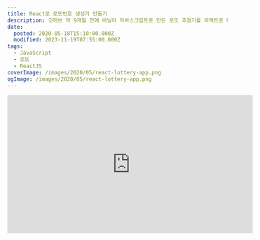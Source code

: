 ```yaml
---
title: React로 로또번호 생성기 만들기
description: 깃허브 약 9개월 전에 바닐라 자바스크립트로 만든 로또 추첨기를 리액트로 다시 제작해봤습니다. 손보는 김에 예전엔 모바일 기기에선 공을 세로로 일렬로 표시했으나, 이젠 3열로 표시하게 해뒀습니다.버리는 공간이 훨씬 적어진 느낌이라 마음에 드네요. 바닐라로 짤 땐 html에 .ball이란 div를 만들고, #button을 클릭하면 document.querySelectorAll(&quot;.ball&quot;)로 DOM에 접근해 내용을 바꾸는 방식으로 작업하는데, 리액트로 짜니 컴포넌트를 만들고, 버튼을 클릭하면 컴포넌트의 상태를
date:
  posted: 2020-05-18T15:10:00.000Z
  modified: 2023-11-19T07:55:00.000Z
tags:
  - JavaScript
  - 로또
  - ReactJS
coverImage: /images/2020/05/react-lottery-app.png
ogImage: /images/2020/05/react-lottery-app.png
---
```


<iframe src="https://marshallku.github.io/React-Lottery-App/" width="560" height="315" frameBorder="0" class="not-sticker responsive" />

[깃허브](https://github.com/marshallku/React-Lottery-App)

약 9개월 전에 바닐라 자바스크립트로 만든 [로또 추첨기](/dev/%EC%9E%90%EB%B0%94%EC%8A%A4%ED%81%AC%EB%A6%BD%ED%8A%B8-%EB%A1%9C%EB%98%90-%EC%B6%94%EC%B2%A8%EA%B8%B0)를 리액트로 다시 제작해봤습니다.

손보는 김에 예전엔 모바일 기기에선 공을 세로로 일렬로 표시했으나, 이젠 3열로 표시하게 해뒀습니다.  
버리는 공간이 훨씬 적어진 느낌이라 마음에 드네요.

바닐라로 짤 땐 html에 .ball이란 div를 만들고, #button을 클릭하면 document.querySelectorAll(".ball")로 DOM에 접근해 내용을 바꾸는 방식으로 작업하는데, 리액트로 짜니 컴포넌트를 만들고, 버튼을 클릭하면 컴포넌트의 상태를 업데이트하는 전혀 다른 방식으로 진행해야 해 난항을 겪었네요.

처음엔 바닐라만큼 직관적이진 않다고 느꼈으나, 한 엘리먼트에 여러 곳에서 접근하다 코드가 꼬이는 등의 불상사는 일어날 일이 없어 보이니 단순한 접근 방식의 차이일 뿐이지 직관성은 뛰어날 수도 있겠다 싶습니다.

```tsx
import React from "react";
import ReactDOM from "react-dom";
import "./index.css";

const numbers = [...Array(45).keys()];

class LotteryBox extends React.Component {
    state = { number: [0, 0, 0, 0, 0, 0, 0] };
    randomize = () => {
        if (!this.state.effect) {
            const numberCopy = numbers.map((x) => x);
            const arr = [];
            for (let i = 0; i <= 7; i++) {
                const random = Math.floor(
                    Math.random() * (numberCopy.length - 1)
                );
                arr.push(numberCopy[random] + 1);
                numberCopy.splice(random, 1);
            }
            this.setState({ number: arr, effect: true });
            setTimeout(() => {
                this.setState({ effect: false });
            }, 8000);
        }
    };

    render() {
        return (
            <React.Fragment>
                <h1 id="title">Lotto</h1>
                <div id="numbers">
                    <LotteryItem
                        index="0"
                        color="blue"
                        number={this.state.number[0]}
                        decrypting={this.state.effect}
                    />
                    <LotteryItem
                        index="1"
                        color="blue"
                        number={this.state.number[1]}
                        decrypting={this.state.effect}
                    />
                    <LotteryItem
                        index="2"
                        color="blue"
                        number={this.state.number[2]}
                        decrypting={this.state.effect}
                    />
                    <LotteryItem
                        index="3"
                        color="red"
                        number={this.state.number[3]}
                        decrypting={this.state.effect}
                    />
                    <LotteryItem
                        index="4"
                        color="red"
                        number={this.state.number[4]}
                        decrypting={this.state.effect}
                    />
                    <LotteryItem
                        index="5"
                        color="grey"
                        number={this.state.number[5]}
                        decrypting={this.state.effect}
                    />
                    <div className="plus">+</div>
                    <LotteryItem
                        index="6"
                        color="bonus"
                        number={this.state.number[6]}
                        decrypting={this.state.effect}
                    />
                </div>
                <div>
                    <LotteryButton
                        decrypting={this.state.effect}
                        run={this.randomize}
                    />
                </div>
            </React.Fragment>
        );
    }
}

class LotteryButton extends React.Component {
    render() {
        return (
            <button
                id="btn"
                className={this.props.decrypting && "hide"}
                onClick={this.props.run}
            >
                추첨!
            </button>
        );
    }
}

class LotteryItem extends React.Component {
    constructor(props) {
        super(props);
        this.state = {
            number: "?",
            decryptingDone: "",
        };
    }

    decryptEffect() {
        this.setState({ decryptingDone: "" });
        this.timer = setInterval(() => {
            this.randomNumber();
        }, 10);
        setTimeout(() => {
            this.setState({
                decryptingDone: "done",
                number: this.props.number,
            });
            clearTimeout(this.timer);
        }, 1000 * +this.props.index + 1000);
    }

    randomNumber() {
        this.setState({ number: Math.round(Math.random() * 44) + 1 });
    }

    componentDidUpdate(nextProps) {
        const { decrypting } = this.props;
        if (nextProps.decrypting !== decrypting) {
            if (decrypting) {
                this.decryptEffect();
            }
        }
    }

    render() {
        return (
            <div
                className={`ball ${this.props.color} ${this.state.decryptingDone}`}
            >
                {this.state.number}
            </div>
        );
    }
}

ReactDOM.render(<LotteryBox />, document.getElementById("root"));
```

아직 React 초보라, LotteryItem에 index를 일일이 넣어주는 점이며, LotteryBox의 number란 array의 아이템을 LotteryItem에 하나씩 전달해주는 점이 굉장히 우아하지 못한 것 같은데, 첫술에 배를 불리려는 건 과욕이겠지요. 😂